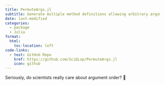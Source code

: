 ```yaml
---
title: PermuteArgs.jl
subtitle: Generate multiple method definitions allowing arbitrary argument order based on types
date: last-modified
categories:
  - package
  - Julia
format:
  html:
    toc-location: left
code-links:
  - text: GitHub Repo
    href: https://github.com/SciQLop/PermuteArgs.jl
    icon: github
---
```


Seriously, do scientists really care about argument order? 🤔